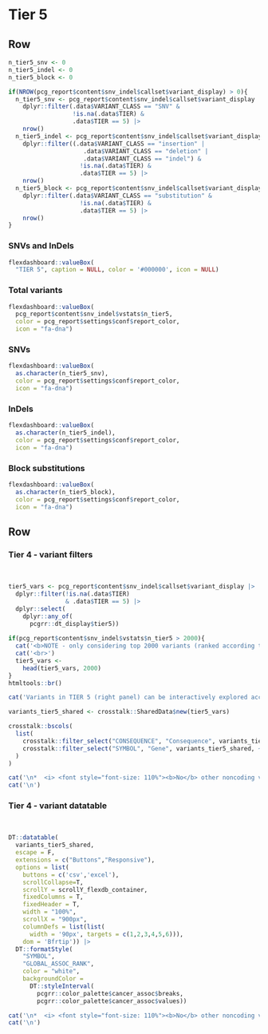Tier 5 {data-navmenu="SNVs and InDels"}
================================================================== 

Row
-------------------------------------

```r
n_tier5_snv <- 0
n_tier5_indel <- 0
n_tier5_block <- 0

if(NROW(pcg_report$content$snv_indel$callset$variant_display) > 0){
  n_tier5_snv <- pcg_report$content$snv_indel$callset$variant_display |>
    dplyr::filter(.data$VARIANT_CLASS == "SNV" & 
                  !is.na(.data$TIER) & 
                  .data$TIER == 5) |> 
    nrow()
  n_tier5_indel <- pcg_report$content$snv_indel$callset$variant_display |> 
    dplyr::filter((.data$VARIANT_CLASS == "insertion" | 
                     .data$VARIANT_CLASS == "deletion" | 
                     .data$VARIANT_CLASS == "indel") & 
                    !is.na(.data$TIER) & 
                    .data$TIER == 5) |>
    nrow()
  n_tier5_block <- pcg_report$content$snv_indel$callset$variant_display |> 
    dplyr::filter(.data$VARIANT_CLASS == "substitution" & 
                    !is.na(.data$TIER) &
                    .data$TIER == 5) |> 
    nrow()
}

```

### SNVs and InDels

```r
flexdashboard::valueBox(
  "TIER 5", caption = NULL, color = '#000000', icon = NULL)
```


### Total variants

```r
flexdashboard::valueBox(
  pcg_report$content$snv_indel$vstats$n_tier5, 
  color = pcg_report$settings$conf$report_color, 
  icon = "fa-dna")
```

### SNVs

```r
flexdashboard::valueBox(
  as.character(n_tier5_snv), 
  color = pcg_report$settings$conf$report_color, 
  icon = "fa-dna")
```

### InDels

```r
flexdashboard::valueBox(
  as.character(n_tier5_indel), 
  color = pcg_report$settings$conf$report_color, 
  icon = "fa-dna")
```

### Block substitutions

```r
flexdashboard::valueBox(
  as.character(n_tier5_block), 
  color = pcg_report$settings$conf$report_color, 
  icon = "fa-dna")
```



Row
-----------------------------------------------------

### Tier 4 - variant filters {data-padding=15 data-width=250}

<br>

```r

tier5_vars <- pcg_report$content$snv_indel$callset$variant_display |>
  dplyr::filter(!is.na(.data$TIER) 
                & .data$TIER == 5) |>
  dplyr::select(
    dplyr::any_of(
      pcgrr::dt_display$tier5))
  
if(pcg_report$content$snv_indel$vstats$n_tier5 > 2000){
  cat('<b>NOTE - only considering top 2000 variants (ranked according to gene-cancer association score) </b><br>',sep="\n")
  cat('<br>')
  tier5_vars <- 
    head(tier5_vars, 2000)
}
htmltools::br()

cat('Variants in TIER 5 (right panel) can be interactively explored according to various criteria\n:')

variants_tier5_shared <- crosstalk::SharedData$new(tier5_vars)

crosstalk::bscols(
  list(
    crosstalk::filter_select("CONSEQUENCE", "Consequence", variants_tier5_shared, ~CONSEQUENCE),
    crosstalk::filter_select("SYMBOL", "Gene", variants_tier5_shared, ~SYMBOL)
  )
)


```


```r
cat('\n*  <i> <font style="font-size: 110%"><b>No</b> other noncoding variants found.</font></i>', sep = '\n')
cat('\n')
```


### Tier 4 - variant datatable {data-padding=15}

<br>

```r

DT::datatable(
  variants_tier5_shared, 
  escape = F,
  extensions = c("Buttons","Responsive"), 
  options = list(
    buttons = c('csv','excel'), 
    scrollCollapse=T, 
    scrollY = scrollY_flexdb_container,
    fixedColumns = T,
    fixedHeader = T,
    width = "100%",
    scrollX = "900px",
    columnDefs = list(list(
      width = '90px', targets = c(1,2,3,4,5,6))),
    dom = 'Bfrtip')) |>
  DT::formatStyle(
    "SYMBOL",
    "GLOBAL_ASSOC_RANK", 
    color = "white", 
    backgroundColor = 
      DT::styleInterval(
        pcgrr::color_palette$cancer_assoc$breaks, 
        pcgrr::color_palette$cancer_assoc$values))

```

```r
cat('\n*  <i> <font style="font-size: 110%"><b>No</b> other noncoding variants found.</font></i>', sep = '\n')
cat('\n')
```
